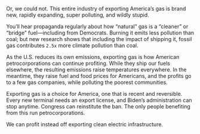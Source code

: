 Or, we could not. This entire industry of exporting America’s gas is brand new, rapidly expanding, super polluting, and wildly stupid.

You’ll hear propaganda regularly about how “natural” gas is a “cleaner” or “bridge” fuel—including from Democrats. Burning it emits less pollution than coal; but new research shows that including the impact of shipping it, fossil gas contributes `2.5x` more climate pollution than coal.

As the U.S. reduces its own emissions, exporting gas is how American petrocorporations can continue profiting. While they ship our fuels elsewhere, the resulting emissions raise temperatures everywhere. In the meantime, they raise fuel and food prices for Americans, and the profits go to a few gas companies, while polluting the poorest communities.

Exporting gas is a choice for America, one that is recent and reversible. Every new terminal needs an export license, and Biden’s administration can stop anytime. Congress can reinstitute the ban. The only people benefiting from this run petrocorporations.

We can profit instead off exporting clean electric infrastructure.

